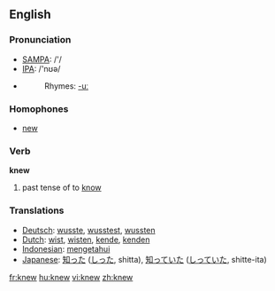 ==English==

{{rank|mind|heart|going|205|knew|seen|better|name}}

=== Pronunciation ===
*[[w:SAMPA|SAMPA]]: /'/
*[[w:IPA|IPA]]: /'nʊə/
*{{audio|en-us-knew.ogg|Audio (US)}}
*:Rhymes: [[Rhymes:English:-uː|-uː]]

=== Homophones ===
*[[new]]

=== Verb ===
'''knew'''
# past tense of to [[know]]

=== Translations ===
*[[Deutsch]]: [[wusste]], [[wusstest]], [[wussten]]
*[[Dutch]]: [[wist]], [[wisten]], [[kende]], [[kenden]]
*[[Indonesian]]: [[tahu|mengetahui]]
*[[Japanese]]: [[知った]] ([[しった]], shitta), [[知っていた]] ([[しっていた]], shitte-ita)

[[fr:knew]]
[[hu:knew]]
[[vi:knew]]
[[zh:knew]]